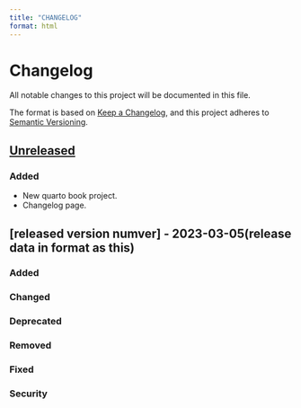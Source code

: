 ```yaml
---
title: "CHANGELOG"
format: html
---
```


# Changelog

All notable changes to this project will be documented in this file.

The format is based on [Keep a Changelog](https://keepachangelog.com/en/1.1.0/),
and this project adheres to [Semantic Versioning](https://semver.org/spec/v2.0.0.html).

## [Unreleased]

### Added

- New quarto book project.
- Changelog page.

## [released version numver] - 2023-03-05(release data in format as this)
### Added
### Changed
### Deprecated
### Removed
### Fixed
### Security

[unreleased]: link to the website
[released version number]: link to the website